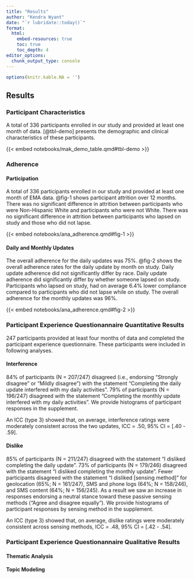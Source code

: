 ```yaml
---
title: "Results" 
author: "Kendra Wyant"
date: "`r lubridate::today()`"
format: 
  html: 
    embed-resources: true
    toc: true 
    toc_depth: 4
editor_options: 
  chunk_output_type: console
--- 
```


```r
options(knitr.kable.NA = '')
```


## Results

### Participant Characteristics
A total of 336 participants enrolled in our study and provided at least one month of data. [@tbl-demo] presents the demographic and clinical characteristics of these participants. 

{{< embed notebooks/mak_demo_table.qmd#tbl-demo >}} 



### Adherence

#### Participation
A total of 336 participants enrolled in our study and provided at least one month of EMA data. @fig-1 shows participant attrition over 12 months. There was no significant difference in attrition between participants who were Non-Hispanic White and participants who were not White. There was no significant difference in attrition between participants who lapsed on study and those who did not lapse.

{{< embed notebooks/ana_adherence.qmd#fig-1 >}}



#### Daily and Monthly Updates
The overall adherence for the daily updates was 75%. @fig-2 shows the overall adherence rates for the daily update by month on study. Daily update adherence did not significantly differ by race. Daily update adherence did significantly differ by whether someone lapsed on study. Participants who lapsed on study, had on average 6.4% lower compliance compared to participants who did not lapse while on study. The overall adherence for the monthly updates was 96%.   


{{< embed notebooks/ana_adherence.qmd#fig-2 >}}


### Participant Experience Questionannaire Quantitative Results
247 participants provided at least four months of data and completed the participant experience questionnaire. These participants were included in following analyses.


#### Interference
84% of participants (N = 207/247) disagreed (i.e., endorsing "Strongly disagree" or "Mildly disagree") with the statement "Completing the daily update interfered with my daily activities". 79% of participants (N = 196/247) disagreed with the statement "Completing the monthly update interfered with my daily activities". We provide histograms of participant responses in the supplement.   

An ICC (type 3) showed that, on average, interference ratings were moderately consistent across the two updates, ICC = .50, 95% CI = [.40 - .59].


#### Dislike
85% of participants (N = 211/247) disagreed with the statement "I disliked completing the daily update". 73% of participants (N = 179/246) disagreed with the statement "I disliked completing the monthly update". Fewer participants disagreed with the statement "I disliked [sensing method]" for geolocation (65%; N = 161/247), SMS and phone logs (64%; N = 158/246), and SMS content (64%; N = 156/245). As a result we saw an increase in responses endorsing a neutral stance toward these passive sensing methods ("Agree and disagree equally"). We provide histograms of participant responses by sensing method in the supplement.   

An ICC (type 3) showed that, on average, dislike ratings were moderately consistent across sensing methods, ICC = .48, 95% CI = [.42 - .54].


### Participant Experience Questionannaire Qualitative Results

#### Thematic Analysis

#### Topic Modeling
